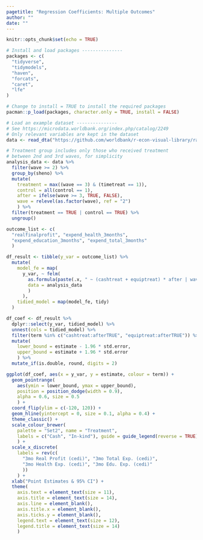 ```yaml
---
pagetitle: "Regression Coefficients: Multiple Outcomes"
author: ""
date: ""
---
```


```r
knitr::opts_chunk$set(echo = TRUE)
```

```r
# Install and load packages ---------------
packages <- c(
  "tidyverse",
  "tidymodels",
  "haven",
  "forcats",
  "caret",
  "lfe"
)

# Change to install = TRUE to install the required packages
pacman::p_load(packages, character.only = TRUE, install = FALSE)

# Load an example dataset ---------------
# See https://microdata.worldbank.org/index.php/catalog/2249
# Only relevant variables are kept in the dataset
data <- read_dta("https://github.com/worldbank/r-econ-visual-library/raw/master/Library/Data/ReplicationDataGhanaJDE_short.dta")

# Treatment group includes only those who received treatment 
# between 2nd and 3rd waves, for simplicity
analysis_data <- data %>%
  filter(wave >= 2) %>%
  group_by(sheno) %>%
  mutate(
    treatment = max((wave == 3) & (timetreat == 1)),
    control = all(control == 1),
    after = ifelse(wave >= 3, TRUE, FALSE),
    wave = relevel(as.factor(wave), ref = "2")
    ) %>%
  filter(treatment == TRUE | control == TRUE) %>%
  ungroup()

outcome_list <- c(
  "realfinalprofit", "expend_health_3months", 
  "expend_education_3months", "expend_total_3months"
  )

df_result <- tibble(y_var = outcome_list) %>%
  mutate(
    model_fe = map(
      y_var, ~ felm(
        as.formula(paste(.x, " ~ (cashtreat + equiptreat) * after | wave + sheno | 0 | sheno")), 
        data = analysis_data
        )
      ),
    tidied_model = map(model_fe, tidy)
  )

df_coef <- df_result %>%
  dplyr::select(y_var, tidied_model) %>%
  unnest(cols = tidied_model) %>%
  filter(term %in% c("cashtreat:afterTRUE", "equiptreat:afterTRUE")) %>%
  mutate(
    lower_bound = estimate - 1.96 * std.error,
    upper_bound = estimate + 1.96 * std.error
    ) %>%
  mutate_if(is.double, round, digits = 2) 

ggplot(df_coef, aes(x = y_var, y = estimate, colour = term)) + 
  geom_pointrange(
    aes(ymin = lower_bound, ymax = upper_bound), 
    position = position_dodge(width = 0.9),
    alpha = 0.6, size = 0.5
    ) +
  coord_flip(ylim = c(-120, 120)) + 
  geom_hline(yintercept = 0, size = 0.1, alpha = 0.4) + 
  theme_classic() +
  scale_colour_brewer(
    palette = "Set2", name = "Treatment", 
    labels = c("Cash", "In-kind"), guide = guide_legend(reverse = TRUE)
    ) +
  scale_x_discrete(
    labels = rev(c(
      "3mo Real Profit (cedi)", "3mo Total Exp. (cedi)", 
      "3mo Health Exp. (cedi)", "3mo Edu. Exp. (cedi)"
      ))
    ) +
  xlab("Point Estimates & 95% CI") +
  theme(
    axis.text = element_text(size = 11),
    axis.title = element_text(size = 14),
    axis.line = element_blank(),
    axis.title.x = element_blank(),
    axis.ticks.y = element_blank(),
    legend.text = element_text(size = 12),
    legend.title = element_text(size = 14)
    )

```
